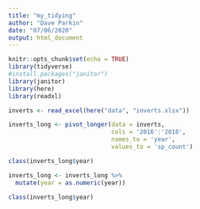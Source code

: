 ```yaml
---
title: "my_tidying"
author: "Dave Parkin"
date: "07/06/2020"
output: html_document
---
```


```r
knitr::opts_chunk$set(echo = TRUE)
library(tidyverse)
#install.packages("janitor")
library(janitor)
library(here)
library(readxl)
```

```r
inverts <- read_excel(here("data", "inverts.xlsx"))
```

```r
inverts_long <- pivot_longer(data = inverts,
                             cols = '2016':'2018',
                             names_to = 'year',
                             values_to = 'sp_count')
```

```r
class(inverts_long$year)
```

```r
inverts_long <- inverts_long %>%
  mutate(year = as.numeric(year))
```

```r
class(inverts_long$year)
```